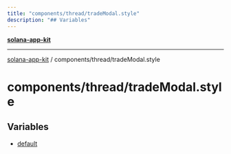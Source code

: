 ```yaml
---
title: "components/thread/tradeModal.style"
description: "## Variables"
---
```


[**solana-app-kit**](../../../README.mdx)

***

[solana-app-kit](../../../README.mdx) / components/thread/tradeModal.style

# components/thread/tradeModal.style

## Variables

- [default](variables/default.mdx)
